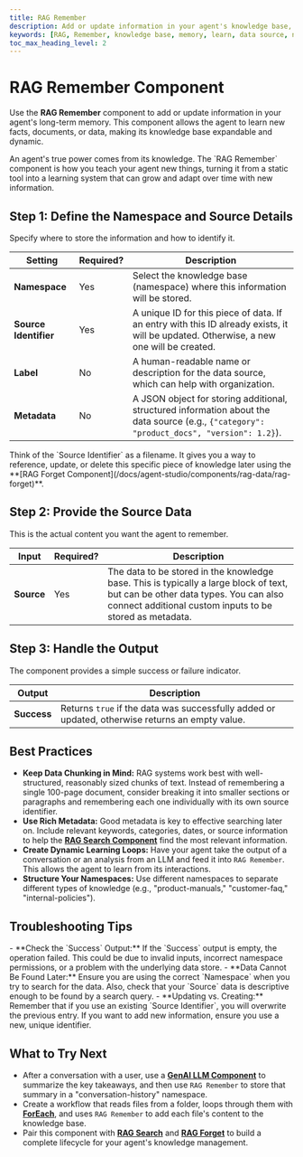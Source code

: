 ```yaml
---
title: RAG Remember
description: Add or update information in your agent's knowledge base, allowing it to learn and retain new data.
keywords: [RAG, Remember, knowledge base, memory, learn, data source, namespace, vector]
toc_max_heading_level: 2
---
```


# RAG Remember Component

Use the **RAG Remember** component to add or update information in your agent's long-term memory. This component allows the agent to learn new facts, documents, or data, making its knowledge base expandable and dynamic.

<InfoCallout title="Why this matters">
An agent's true power comes from its knowledge. The `RAG Remember` component is how you teach your agent new things, turning it from a static tool into a learning system that can grow and adapt over time with new information.
</InfoCallout>

<Arcade src="https://demo.arcade.software/ecoKltQXUAtdueZrVaXn?embed&embed_mobile=tab&embed_desktop=inline&show_copy_link=true" title="RAG Remember | SmythOS" />

<Spacer size="md" />

## Step 1: Define the Namespace and Source Details

Specify where to store the information and how to identify it.

| Setting             | Required?                   | Description                                                                                                                              |
|---------------------|-----------------------------|------------------------------------------------------------------------------------------------------------------------------------------|
| **Namespace** | <Badge type="required">Yes</Badge> | Select the knowledge base (namespace) where this information will be stored.                                                             |
| **Source Identifier** | <Badge type="required">Yes</Badge> | A unique ID for this piece of data. If an entry with this ID already exists, it will be updated. Otherwise, a new one will be created. |
| **Label** | <Badge type="optional">No</Badge>  | A human-readable name or description for the data source, which can help with organization.                                              |
| **Metadata** | <Badge type="optional">No</Badge>  | A JSON object for storing additional, structured information about the data source (e.g., `{"category": "product_docs", "version": 1.2}`). |

<TipCallout title="Using Source Identifiers">
Think of the `Source Identifier` as a filename. It gives you a way to reference, update, or delete this specific piece of knowledge later using the **[RAG Forget Component](/docs/agent-studio/components/rag-data/rag-forget)**.
</TipCallout>

<Spacer size="md" />

## Step 2: Provide the Source Data

This is the actual content you want the agent to remember.

| Input   | Required?                   | Description                                                                                                                                                              |
|---------|-----------------------------|--------------------------------------------------------------------------------------------------------------------------------------------------------------------------|
| **Source**| <Badge type="required">Yes</Badge> | The data to be stored in the knowledge base. This is typically a large block of text, but can be other data types. You can also connect additional custom inputs to be stored as metadata. |

<Spacer size="md" />

## Step 3: Handle the Output

The component provides a simple success or failure indicator.

| Output    | Description                                                                   |
|-----------|-------------------------------------------------------------------------------|
| **Success** | Returns `true` if the data was successfully added or updated, otherwise returns an empty value. |

<Spacer size="md" />

## Best Practices

- **Keep Data Chunking in Mind:** RAG systems work best with well-structured, reasonably sized chunks of text. Instead of remembering a single 100-page document, consider breaking it into smaller sections or paragraphs and remembering each one individually with its own source identifier.
- **Use Rich Metadata:** Good metadata is key to effective searching later on. Include relevant keywords, categories, dates, or source information to help the **[RAG Search Component](/docs/agent-studio/components/rag-data/rag-search)** find the most relevant information.
- **Create Dynamic Learning Loops:** Have your agent take the output of a conversation or an analysis from an LLM and feed it into `RAG Remember`. This allows the agent to learn from its interactions.
- **Structure Your Namespaces:** Use different namespaces to separate different types of knowledge (e.g., "product-manuals," "customer-faq," "internal-policies").

<Spacer size="md" />

## Troubleshooting Tips

<InfoCallout title="If your agent isn't remembering...">
- **Check the `Success` Output:** If the `Success` output is empty, the operation failed. This could be due to invalid inputs, incorrect namespace permissions, or a problem with the underlying data store.
- **Data Cannot Be Found Later:** Ensure you are using the correct `Namespace` when you try to search for the data. Also, check that your `Source` data is descriptive enough to be found by a search query.
- **Updating vs. Creating:** Remember that if you use an existing `Source Identifier`, you will overwrite the previous entry. If you want to add new information, ensure you use a new, unique identifier.
</InfoCallout>

<Spacer size="md" />

## What to Try Next

- After a conversation with a user, use a **[GenAI LLM Component](/docs/agent-studio/components/base/gen-ai-llm)** to summarize the key takeaways, and then use `RAG Remember` to store that summary in a "conversation-history" namespace.
- Create a workflow that reads files from a folder, loops through them with **[ForEach](/docs/agent-studio/components/advanced/for-each)**, and uses `RAG Remember` to add each file's content to the knowledge base.
- Pair this component with **[RAG Search](/docs/agent-studio/components/rag-data/rag-search)** and **[RAG Forget](/docs/agent-studio/components/rag-data/rag-forget)** to build a complete lifecycle for your agent's knowledge management.
